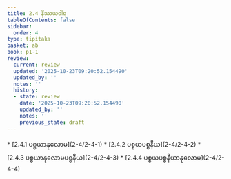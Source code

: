```yaml
---
title: 2.4 နိဿယဝါရ
tableOfContents: false
sidebar:
  order: 4
type: tipitaka
basket: ab
book: p1-1
review:
  current: review
  updated: '2025-10-23T09:20:52.154490'
  updated_by: ''
  notes: ''
  history:
  - state: review
    date: '2025-10-23T09:20:52.154490'
    updated_by: ''
    notes: ''
    previous_state: draft
---
```



<ReviewStatus review={frontmatter.review} showDetails={true} />

<HypothesisAnnotation frontmatter={frontmatter} />

<DynamicBreadcrumb />



<TableOfContents book="p1-1" section="2.4">
* [2.4.1 ပစ္စယာနုလောမ](2-4/2-4-1)
* [2.4.2 ပစ္စယပစ္စနီယ](2-4/2-4-2)
* [2.4.3 ပစ္စယာနုလောမပစ္စနီယ](2-4/2-4-3)
* [2.4.4 ပစ္စယပစ္စနီယာနုလောမ](2-4/2-4-4)
</TableOfContents>